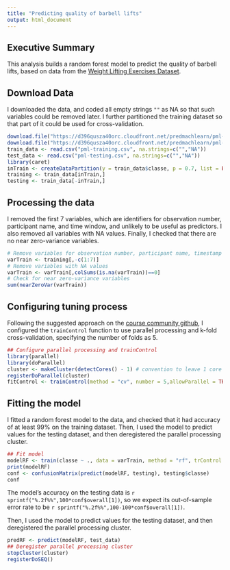```yaml
---
title: "Predicting quality of barbell lifts"
output: html_document
---
```


## Executive Summary

This analysis builds a random forest model to predict the quality of barbell lifts, based on data from the [Weight Lifting Exercises Dataset](http://groupware.les.inf.puc-rio.br/har). 

## Download Data

I downloaded the data, and coded all empty strings `""` as NA so that such variables could be removed later. I further partitioned the training dataset so that part of it could be used for cross-validation. 

```r
download.file("https://d396qusza40orc.cloudfront.net/predmachlearn/pml-training.csv","pml-training.csv")
download.file("https://d396qusza40orc.cloudfront.net/predmachlearn/pml-testing.csv","pml-testing.csv")
train_data <- read.csv("pml-training.csv", na.strings=c("","NA"))
test_data <- read.csv("pml-testing.csv", na.strings=c("","NA"))
library(caret)
inTrain <- createDataPartition(y = train_data$classe, p = 0.7, list = FALSE)
training <- train_data[inTrain,]
testing <- train_data[-inTrain,]

```

## Processing the data

I removed the first 7 variables, which are identifiers for observation number, participant name, and time window, and unlikely to be useful as predictors. I also removed all variables with NA values. Finally, I checked that there are no near zero-variance variables. 

```r
# Remove variables for observation number, participant name, timestamp and time window
varTrain <- training[,-c(1:7)]
# Remove variables with NA values
varTrain <- varTrain[,colSums(is.na(varTrain))==0]
# Check for near zero-variance variables
sum(nearZeroVar(varTrain))
```

## Configuring tuning process

Following the suggested approach on the [course community github](https://github.com/lgreski/datasciencectacontent/blob/master/markdown/pml-randomForestPerformance.md), I configured the `trainControl` function to use parallel processing and k-fold cross-validation, specifying the number of folds as 5. 

```r
## Configure parallel processing and trainControl 
library(parallel)
library(doParallel)
cluster <- makeCluster(detectCores() - 1) # convention to leave 1 core for OS
registerDoParallel(cluster)
fitControl <- trainControl(method = "cv", number = 5,allowParallel = TRUE)
```

## Fitting the model

I fitted a random forest model to the data, and checked that it had accuracy of at least 99% on the training dataset. Then, I used the model to predict values for the testing dataset, and then deregistered the parallel processing cluster. 

```r
## Fit model
modelRF <- train(classe ~ ., data = varTrain, method = "rf", trControl = fitControl)
print(modelRF)
conf <- confusionMatrix(predict(modelRF, testing), testing$classe)
conf
```

The model's accuracy on the testing data is `r sprintf("%.2f%%",100*conf$overall[1])`, so we expect its out-of-sample error rate to be `r sprintf("%.2f%%",100-100*conf$overall[1])`.

Then, I used the model to predict values for the testing dataset, and then deregistered the parallel processing cluster.

```r
predRF <- predict(modelRF, test_data)
## Deregister parallel processing cluster
stopCluster(cluster)
registerDoSEQ()
```
